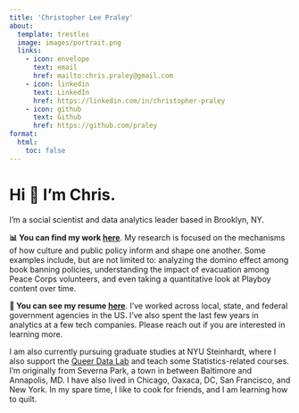```yaml
---
title: 'Christopher Lee Praley'
about:
  template: trestles
  image: images/portrait.png
  links:
    - icon: envelope
      text: email
      href: mailto:chris.praley@gmail.com
    - icon: linkedin
      text: LinkedIn
      href: https://linkedin.com/in/christopher-praley
    - icon: github
      text: Github
      href: https://github.com/praley
format:
  html:
    toc: false
---
```


# Hi 👋 I'm Chris.

I'm a social scientist and data analytics leader based in Brooklyn, NY.

**📊 You can find my work [here](praley.github.io/projects)**. My research is focused on the mechanisms of how culture and public policy inform and shape one another. Some examples include, but are not limited to: analyzing the domino effect among book banning policies, understanding the impact of evacuation among Peace Corps volunteers, and even taking a quantitative look at Playboy content over time.

**💼 You can see my resume [here](praley.github.io/resume)**. I've worked across local, state, and federal government agencies in the US. I've also spent the last few years in analytics at a few tech companies. Please reach out if you are interested in learning more.

I am also currently pursuing graduate studies at NYU Steinhardt, where I also support the [Queer Data Lab](https://wp.nyu.edu/queer_data_lab/) and teach some Statistics-related courses. I'm originally from Severna Park, a town in between Baltimore and Annapolis, MD. I have also lived in Chicago, Oaxaca, DC, San Francisco, and New York. In my spare time, I like to cook for friends, and I am learning how to quilt.
